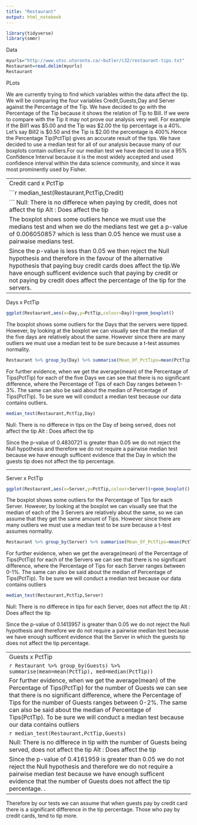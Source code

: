 ```yaml
---
title: "Restaurant"
output: html_notebook
---
```


```r
library(tidyverse)
library(smmr)

```

Data
```r
myurls="http://www.utsc.utoronto.ca/~butler/c32/restaurant-tips.txt"
Restaurant=read.delim(myurls)
Restaurant
```


PLots


We are currently trying to find which variables within the data affect the tip. We will be comparing the four variables Credit,Guests,Day and Server against the Percentage of the Tip. We have decided to go with the Percentage of the Tip because it shows the relation of Tip to Bill. If we were to compare with   the Tip  it may not prove our analysis very well. For example if the Bill1 was $5.00 and the Tip was $2.00 the tip percentage is a 40%. Let's say Bill2 is $0.50 and the Tip is $2.00 the percentage is 400%.Hence the Percentage Tip(PctTip) gives an accurate result of the tips. We have decided to use a median test for all of our analysis because many of our boxplots contain outliers.For our median test we have decied to use a 95% Confidence Interval because it is the most widely accepted and used confidence interval within the data science community, and since it was most prominently used by Fisher.





  
---------------------------------------------------------------------------------------
Credit card x PctTip
```r
ggplot(Restaurant,aes(x=Credit,y=PctTip))+geom_boxplot()
```
The boxplot shows some outliers for guests that use credit cards and those who do not use credit cards.
However, by looking at the boxplot we can visually see that the median of those who use credit cards tend to have a higher percentage tip than those who do not use credit cards to pay for the bill. However since there are many outliers we must use a median test because a t-test assumes normality.



```r
median_test(Restaurant,PctTip,Credit)

```
Null: There is no differece when paying by credit, does not affect the tip
Alt : Does affect the tip

  The boxplot shows some outliers hence we must use the medians test and when we do the medians test we get a p-value of 0.006050857 which is less than 0.05 hence we must use a pairwaise medians test.
```r
pairwise_median_test(Restaurant,PctTip,Credit)
``` 

  Since the p-value is less than 0.05 we then reject the Null hypothesis and therefore in the favour of the alternative hypothesis that paying buy credit cards does affect the tip.We have enough sufficent evidence such that paying by credit or not paying by credit does affect the percentage of the tip for the servers.


---------------------------------------------------------------------------------------

Days x PctTip

```r
ggplot(Restaurant,aes(x=Day,y=PctTip,colour=Day))+geom_boxplot()
```
The boxplot shows some outliers for the Days that the servers were tipped.
However, by looking at the boxplot we can visually see that the median of the five days are relatively about the same. However since there are many outliers we must use a median test to be sure because a t-test assumes normality.

```r
Restaurant %>% group_by(Day) %>% summarise(Mean_Of_PctTips=mean(PctTip), Median_Of_PctTips=median(PctTip))
```
For further evidence, when we get the average(mean) of the Percentage of Tips(PctTip) for each of the five Days we can see that there is no significant difference, where the Percentage of Tips of each  Day ranges between 1-3%. The same can also be said about the median of Percentage of Tips(PctTip). To be sure we will conduct a median test because our data contains outliers.

```r
median_test(Restaurant,PctTip,Day)

```

Null: There is no differece in tips on the Day of being served, does not affect the tip
Alt : Does affect the tip

  Since the p-value of 0.4830721 is greater than 0.05 we do not reject the Null hypothesis and therefore we do not require a pairwise median test because we have enough sufficent evidence that the Day in which the guests tip does not affect the tip percentage.

---------------------------------------------------------------------------------------

Server x PctTip
```r
ggplot(Restaurant,aes(x=Server,y=PctTip,colour=Server))+geom_boxplot()
```
The boxplot shows some outliers for the Percentage of Tips for each Server.
However, by looking at the boxplot we can visually see that the median of each of the 3 Servers are relatively about the same, so we can assume that they get the same amount of Tips. However since there are many outliers we must use a median test to be sure because a t-test assumes normality.

```r
Restaurant %>% group_by(Server) %>% summarise(Mean_Of_PctTips=mean(PctTip), Median_Of_PctTips=median(PctTip))
```
For further evidence, when we get the average(mean) of the Percentage of Tips(PctTip) for each of the Servers we can see that there is no significant difference, where the Percentage of Tips for each  Server ranges between 0-1%. The same can also be said about the median of Percentage of Tips(PctTip). To be sure we will conduct a median test because our data contains outliers
```r
median_test(Restaurant,PctTip,Server)
```
 
 
Null: There is no differece in tips for each Server, does not affect the tip
Alt : Does affect the tip

  Since the p-value of 0.1413957 is greater than 0.05 we do not reject the Null hypothesis and therefore we do not require a pairwise median test because we have enough sufficent evidence that the Server in which the guests tip does not affect the tip percentage.





---------------------------------------------------------------------------------------
Guests x PctTip
```r
ggplot(Restaurant,aes(x=Guests,y=PctTip,colour=as.factor(Guests)))+geom_boxplot()
```
The boxplot shows some outliers for the Percentage of Tips for the number of Guests served.
However, by looking at the boxplot we can visually see that the median for the number of Guests served are relatively about the same, so we can assume that they give the same Percentage of Tips. However since there are many outliers we must use a median test to be sure because a t-test assumes normality.

```r
Restaurant %>% group_by(Guests) %>% summarise(mean=mean(PctTip), med=median(PctTip))
```

For further evidence, when we get the average(mean) of the Percentage of Tips(PctTip) for the number of Guests we can see that there is no significant difference, where the Percentage of Tips for the number of Guests ranges between 0-2%. The same can also be said about the median of Percentage of Tips(PctTip). To be sure we will conduct a median test because our data contains outliers

```r
median_test(Restaurant,PctTip,Guests)
```
 
 
 

Null: There is no differece in tip with the number of Guests being served, does not affect the tip
Alt : Does affect the tip

  Since the p-value of 0.4161959 is greater than 0.05 we do not reject the Null hypothesis and therefore we do not require a pairwise median test because we have enough sufficent evidence that the number of Guests does not affect the tip percentage.
.
---------------------------------------------------------------------------------------------

Therefore by our tests we can assume that when guests pay by credit card there is a significant difference in the tip percentage. Those who pay by credit cards, tend to tip more.


